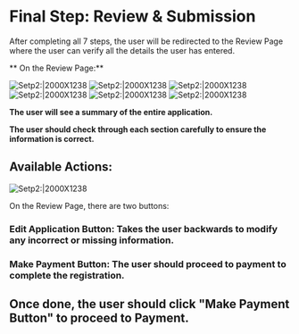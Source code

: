 # Final Step: Review & Submission

After completing all 7 steps, the user will be redirected to the Review Page where the user can verify all the details the user has entered.

** On the Review Page:**

![Setp2:|2000X1238](/priv-unlimited38.png)
![Setp2:|2000X1238](/priv-unlimited39.png)
![Setp2:|2000X1238](/priv-unlimited40.png) 
![Setp2:|2000X1238](/priv-unlimited41.png) 
![Setp2:|2000X1238](/priv-unlimited42.png) 
![Setp2:|2000X1238](/priv-unlimited43.png) 

**The user will see a summary of the entire application.**

**The user should check through each section carefully to ensure the information is correct.**

## Available Actions:

![Setp2:|2000X1238](/priv-limited41.png) 

On the Review Page, there are two buttons:
###  Edit Application Button: Takes the user backwards to modify any incorrect or missing information.

###  Make Payment Button:  The user should proceed to payment to complete the registration.

##  Once done, the user should click "Make Payment Button" to proceed to Payment.

